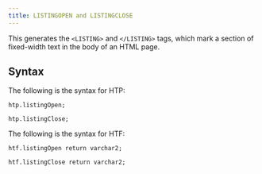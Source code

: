 ```yaml
---
title: LISTINGOPEN and LISTINGCLOSE
---
```


This generates the `<LISTING>` and `</LISTING>` tags, which mark a section of fixed-width text in the body of an HTML page.

## Syntax

The following is the syntax for HTP:
```
htp.listingOpen;

htp.listingClose;
```

The following is the syntax for HTF:
```
htf.listingOpen return varchar2;

htf.listingClose return varchar2;
```
